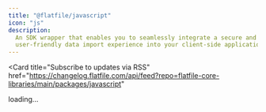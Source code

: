 ```yaml
---
title: "@flatfile/javascript"
icon: "js"
description:
  An SDK wrapper that enables you to seamlessly integrate a secure and
  user-friendly data import experience into your client-side application
---
```


<Card
  title="Subscribe to updates via
  RSS"
  href="https://changelog.flatfile.com/api/feed?repo=flatfile-core-libraries/main/packages/javascript"
></Card>

<div id="dynamic-content">loading...</div>
